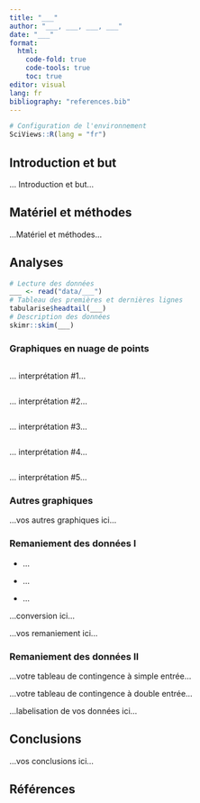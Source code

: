```yaml
---
title: "___"
author: "___, ___, ___, ___"
date: "___"
format:
  html:
    code-fold: true
    code-tools: true
    toc: true
editor: visual
lang: fr
bibliography: "references.bib"
---
```


<!--# Ceci est un commentaire. -->

<!--% Ceci est une consigne. Ne jamais modifier ni déplacer les consignes dans le document ! -->

<!--% Un et un seul étudiant remplit titre, noms et date dans l'entête YAML. Ensuite, il fait un commit - pull - push et tous les autres font un pull. -->

```r
# Configuration de l'environnement
SciViews::R(lang = "fr")
```

## Introduction et but

<!--% Arrivé au module 4, vous pouvez commencer à rédigez une courte introduction de 2 ou 3 phrases concernant vos données et une phrase pour le but du travail. Vous pouvez citez la bibliographie en utilisant le formattage Markdown ad hoc et en incluant votre référence au format bibtex dans le fichier references.bib -->

... Introduction et but...

## Matériel et méthodes

<!--% Arrivé au module 4, indiquez ici d'où viennent les données et aussi quel logiciel (et version) vous utilisez pour les analyses. -->

...Matériel et méthodes...

## Analyses

<!--% Un et un seul étudiant complète le chunk ci-dessous pour importer les données et pour visualiser le début et la fin du jeu de données, ainsi que la description des données. Ensuite, il fait un commit - pull - push, et tous les autres font un pull. -->

```r
# Lecture des données
___ <- read("data/___")
# Tableau des premières et dernières lignes
tabularise$headtail(___)
# Description des données
skimr::skim(___)
```

### Graphiques en nuage de points

<!--# Ceci correspond à la partie I (module 2 du cours). -->

<!--% Chaque étudiant réalise un graphique en nuage de points pertinent et l'interprète ci-dessous. Attribuez-vous un numéro de 1 à 5 au sein de l'équipe et ne modifiez que la partie vous concernant. Faites des commit - pull - push et vérifiez que tout se passe bien ou alors, appelez un enseignant à la rescousse. -->

<!--% Graphique et interprétation de l'étudiant #1 ci-dessous. -->

```r

```

... interprétation #1...

<!--% Graphique et interprétation de l'étudiant #2 ci-dessous. -->

```r

```

... interprétation #2...

<!--% Graphique et interprétation de l'étudiant #3 ci-dessous. -->

```r

```

... interprétation #3...

<!--% Graphique et interprétation de l'étudiant #4 ci-dessous. -->

```r

```

... interprétation #4...

<!--% Graphique et interprétation de l'étudiant #5 ci-dessous (effacez cette section si vous n'êtes que quatre). -->

```r

```

... interprétation #5...

### Autres graphiques

<!--# Ceci correspond à la partie II (modules 3 et 4 du cours). -->

<!--% Chaque étudiant réalise deux graphiques parmi ceux des modules 2 et 3 du cours et les interprètent juste en dessous. Organisez-vous pour minimiser les risques de conflits. Vous devez tous travailler dans le même document (pas de copies séparées par étudiants). -->

...vos autres graphiques ici...

### Remaniement des données I

<!--# Ceci correspond à la partie III (module 5 du cours). -->

<!--% Catégorisez les variables de votre jeu de données (types de variables). -->

-   ...

-   ...

-   ...

<!--% Par étudiant, réalisez une conversion de quantitatif à discret ou de quantitatif à qualitatif, ou un découpage en classes qui fait sens dans vos données. Corrigez aussi les types de variables qui seraient mal représentées dans votre jeu de données. -->

...conversion ici...

<!--% Chaque étudiant retravaille les données pour réaliser un jeu de données dérivé <data>A, <data>B, <data>C, <data>D, .... où <data> est le nom initial de votre jeu de données. Vous devez utiliser les verbes sselect(), sfilter(), smutate(), sgroup_by() et ssummarise() pour ces transformations. Soyez imaginatifs, mais réalisez des transformations qui ont un sens. Utilisez le chaînage des opérations d'une étape à l'autre avec l'opérateur de pipe que vous préférez. -->

...vos remaniement ici...

### Remaniement des données II

<!--# Ceci correspond à la partie IV (module 6 du cours). -->

<!--% Réalisez un tableau de contingence à simple et un autre à double entrée à partir de vos données. -->

...votre tableau de contingence à simple entrée...

...votre tableau de contingence à double entrée...

<!--% Labelisez vos données et ajoutez les unités là où cela est nécessaire (labels en français). -->

...labelisation de vos données ici...

## Conclusions

<!--% Lorsque toutes les analyses sont réalisées, terminez ce bloc-notes avec 3 à 5 phrases de conclusion en rapport avec ce que vous avez observé dans vos analyses. -->

...vos conclusions ici...

## Références

<!--% N'indiquez rien ci-dessous. Quarto se chargera de rajouter vos références bibliographiques automatiquement. -->
